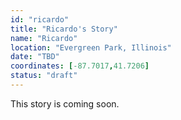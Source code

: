 ```yaml
---
id: "ricardo"
title: "Ricardo's Story"
name: "Ricardo"
location: "Evergreen Park, Illinois"
date: "TBD"
coordinates: [-87.7017,41.7206]
status: "draft"
---
```





<!-- TODO: Add hero image path (relative or /static/img/...) -->

This story is coming soon.

<!-- UPGRADED_IMAGE_FORMAT -->

